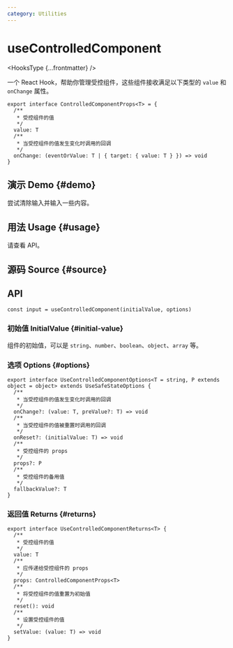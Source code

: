 ```yaml
---
category: Utilities
---
```


# useControlledComponent


<HooksType {...frontmatter} />

一个 React Hook，帮助你管理受控组件，这些组件接收满足以下类型的 `value` 和 `onChange` 属性。


```tsx
export interface ControlledComponentProps<T> = {
  /**
   * 受控组件的值
   */
  value: T
  /**
   * 当受控组件的值发生变化时调用的回调
   */
  onChange: (eventOrValue: T | { target: { value: T } }) => void
}
```

## 演示 Demo \{#demo}

尝试清除输入并输入一些内容。


<App />

## 用法 Usage \{#usage}

请查看 API。

## 源码 Source \{#source}


<Source />

## API

```tsx
const input = useControlledComponent(initialValue, options)
```

### 初始值 InitialValue \{#initial-value}

组件的初始值，可以是 `string`、`number`、`boolean`、`object`、`array` 等。

### 选项 Options \{#options}

```tsx
export interface UseControlledComponentOptions<T = string, P extends object = object> extends UseSafeStateOptions {
  /**
   * 当受控组件的值发生变化时调用的回调
   */
  onChange?: (value: T, preValue?: T) => void
  /**
   * 当受控组件的值被重置时调用的回调
   */
  onReset?: (initialValue: T) => void
  /**
   * 受控组件的 props
   */
  props?: P
  /**
   * 受控组件的备用值
   */
  fallbackValue?: T
}
```

### 返回值 Returns \{#returns}

```tsx
export interface UseControlledComponentReturns<T> {
  /**
   * 受控组件的值
   */
  value: T
  /**
   * 应传递给受控组件的 props
   */
  props: ControlledComponentProps<T>
  /**
   * 将受控组件的值重置为初始值
   */
  reset(): void
  /**
   * 设置受控组件的值
   */
  setValue: (value: T) => void
}
```
